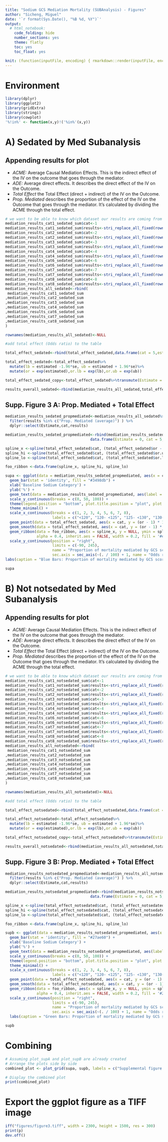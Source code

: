 ```yaml
---
title: "Sodium GCS Mediation Mortality (SUBAnalysis) - Figures"
author: "Sicheng, Miguel"
date: '`r format(Sys.Date(), "%B %d, %Y")`'
output:
  # html_notebook:
    code_folding: hide
    number_sections: yes
    theme: flatly
    toc: yes
    toc_float: yes

knit: (function(inputFile, encoding) { rmarkdown::render(inputFile, encoding = encoding, output_file = paste0(substr(inputFile,1,nchar(inputFile)-4)," ",Sys.Date(),'.html')) })
---
```


# Environment

```r
library(dplyr)
library(ggplot2)
library(gridExtra)
library(stringi)
library(cowplot)
'%!in%' <- function(x,y)!('%in%'(x,y))
```

# A) Sedated by Med Subanalysis

## Appending results for plot

-   *ACME:* Average Causal Mediation Effects. This is the indirect effect of the IV on the outcome that goes through the mediator.
-   *ADE:* Average direct effects. It describes the direct effect of the IV on the Outcome.
-   *Total Effect* the Total Effect (direct + indirect) of the IV on the Outcome.
-   *Prop. Mediated* describes the proportion of the effect of the IV on the Outcome that goes through the mediator. It's calculated by dividing the ACME through the total effect.

```r
# we want to be able to know which dataset our results are coming from
mediation_results_cat1_sedated_sum$cat<-1
mediation_results_cat1_sedated_sum$results<-stri_replace_all_fixed(rownames(mediation_results_cat1_sedated_sum),'(treated)',"" )
mediation_results_cat2_sedated_sum$cat<-2
mediation_results_cat2_sedated_sum$results<-stri_replace_all_fixed(rownames(mediation_results_cat2_sedated_sum),'(treated)',"" )
mediation_results_cat3_sedated_sum$cat<-3
mediation_results_cat3_sedated_sum$results<-stri_replace_all_fixed(rownames(mediation_results_cat3_sedated_sum),'(treated)',"" )
mediation_results_cat4_sedated_sum$cat<-4
mediation_results_cat4_sedated_sum$results<-stri_replace_all_fixed(rownames(mediation_results_cat4_sedated_sum),'(treated)',"" )
mediation_results_cat6_sedated_sum$cat<-6
mediation_results_cat6_sedated_sum$results<-stri_replace_all_fixed(rownames(mediation_results_cat6_sedated_sum),'(treated)',"" )
mediation_results_cat7_sedated_sum$cat<-7
mediation_results_cat7_sedated_sum$results<-stri_replace_all_fixed(rownames(mediation_results_cat7_sedated_sum),'(treated)',"" )
mediation_results_cat8_sedated_sum$cat<-8
mediation_results_cat8_sedated_sum$results<-stri_replace_all_fixed(rownames(mediation_results_cat8_sedated_sum),'(treated)',"" )
mediation_results_all_sedated<-rbind(
 mediation_results_cat1_sedated_sum
,mediation_results_cat2_sedated_sum
,mediation_results_cat3_sedated_sum
,mediation_results_cat4_sedated_sum
,mediation_results_cat6_sedated_sum
,mediation_results_cat7_sedated_sum
,mediation_results_cat8_sedated_sum
)

rownames(mediation_results_all_sedated)<-NULL

#add total effect (Odds ratio) to the table

total_effect_sedated<-rbind(total_effect_sedated,data.frame(cat = 5,estimated = 0,se = 0,p = NA))

total_effect_sedated<-total_effect_sedated%>%
  mutate(lb = estimated -1.96*se, ub = estimated + 1.96*se)%>%
  mutate(or = exp(estimated),or.lb = exp(lb),or.ub = exp(ub))

total_effect_sedated_copy<-total_effect_sedated%>%transmute(Estimate = or, '95% CI Upper' = or.ub,'95% CI Lower' = or.lb,cat = cat,'p-value' = p,results = "Total Effect (OR)")

results_overall_sedated<-rbind(mediation_results_all_sedated,total_effect_sedated_copy)
```


## Supp. Figure 3 A: Prop. Mediated + Total Effect

```r
mediation_results_sedated_propmediated<-mediation_results_all_sedated%>%
  filter(results %in% c("Prop. Mediated (average)") ) %>%
  dplyr::select(Estimate,cat,results)

mediation_results_sedated_propmediated<-rbind(mediation_results_sedated_propmediated,
                                      data.frame(Estimate = 0, cat = 5, results = "Prop. Mediated (average)"))

spline_x <-spline(total_effect_sedated$cat, (total_effect_sedated$or - 1) * 100, n = 1000)$x
spline_hi <-spline(total_effect_sedated$cat, (total_effect_sedated$or.ub - 1) * 100, n = 1000)$y
spline_lo <-spline(total_effect_sedated$cat, (total_effect_sedated$or.lb - 1) * 100, n = 1000)$y

foo_ribbon <-data.frame(spline_x, spline_hi, spline_lo)

supa <- ggplot(data = mediation_results_sedated_propmediated, aes(x = cat, y = Estimate * 100)) +
  geom_bar(stat = 'identity', fill = "#3498db") +
  xlab('Baseline Sodium Category') +
  ylab('%') +
  geom_text(data = mediation_results_sedated_propmediated, aes(label = paste(round(Estimate * 100, 2), '%')), colour = "#2c3e50", vjust = 1.5) +
  scale_y_continuous(breaks = c(0, 50, 100)) +
  theme(legend.position = "bottom", plot.title.position = "plot", plot.caption.position =  "plot") +
  theme_minimal() +
  scale_x_continuous(breaks = c(1, 2, 3, 4, 5, 6, 7, 8),
                     labels = c("<120", "120- <125", "125- <130", "130- <135", "135- <140\n(Reference)", "140- <145", "145- <150", ">150")) +
  geom_point(data = total_effect_sedated, aes(x = cat, y = (or - 1) * 100), colour = "#c0392b") +
  geom_smooth(data = total_effect_sedated, aes(x = cat, y = (or - 1) * 100), method = "loess", span = 0.5, se = FALSE, colour = "#c0392b") +
  geom_ribbon(data = foo_ribbon, aes(x = spline_x, y = NULL, ymin = spline_lo, ymax = spline_hi),
              alpha = 0.4, inherit.aes = FALSE, width = 0.2, fill = '#e74c3c') +
  scale_y_continuous(position = "right", 
                     limits = c(-90, 245),
                     name = "Proportion of mortality mediated by GCS score",
                     sec.axis = sec_axis(~(. / 100) + 1, name = "Odds ratio (95%CI) of hospital mortality")) +  
labs(caption = "Blue Bars: Proportion of mortality mediated by GCS score\nBlue Dots: Odds Ratio of Hospital Mortality\nRed Ribbon: Odds ratio's 95% CI")

supa
```

# B) Not notsedated by Med Subanalysis

## Appending results for plot

-   *ACME:* Average Causal Mediation Effects. This is the indirect effect of the IV on the outcome that goes through the mediator.
-   *ADE:* Average direct effects. It describes the direct effect of the IV on the Outcome.
-   *Total Effect* the Total Effect (direct + indirect) of the IV on the Outcome.
-   *Prop. Mediated* describes the proportion of the effect of the IV on the Outcome that goes through the mediator. It's calculated by dividing the ACME through the total effect.

```r
# we want to be able to know which dataset our results are coming from
mediation_results_cat1_notsedated_sum$cat<-1
mediation_results_cat1_notsedated_sum$results<-stri_replace_all_fixed(rownames(mediation_results_cat1_notsedated_sum),'(treated)',"" )
mediation_results_cat2_notsedated_sum$cat<-2
mediation_results_cat2_notsedated_sum$results<-stri_replace_all_fixed(rownames(mediation_results_cat2_notsedated_sum),'(treated)',"" )
mediation_results_cat3_notsedated_sum$cat<-3
mediation_results_cat3_notsedated_sum$results<-stri_replace_all_fixed(rownames(mediation_results_cat3_notsedated_sum),'(treated)',"" )
mediation_results_cat4_notsedated_sum$cat<-4
mediation_results_cat4_notsedated_sum$results<-stri_replace_all_fixed(rownames(mediation_results_cat4_notsedated_sum),'(treated)',"" )
mediation_results_cat6_notsedated_sum$cat<-6
mediation_results_cat6_notsedated_sum$results<-stri_replace_all_fixed(rownames(mediation_results_cat6_notsedated_sum),'(treated)',"" )
mediation_results_cat7_notsedated_sum$cat<-7
mediation_results_cat7_notsedated_sum$results<-stri_replace_all_fixed(rownames(mediation_results_cat7_notsedated_sum),'(treated)',"" )
mediation_results_cat8_notsedated_sum$cat<-8
mediation_results_cat8_notsedated_sum$results<-stri_replace_all_fixed(rownames(mediation_results_cat8_notsedated_sum),'(treated)',"" )
mediation_results_all_notsedated<-rbind(
 mediation_results_cat1_notsedated_sum
,mediation_results_cat2_notsedated_sum
,mediation_results_cat3_notsedated_sum
,mediation_results_cat4_notsedated_sum
,mediation_results_cat6_notsedated_sum
,mediation_results_cat7_notsedated_sum
,mediation_results_cat8_notsedated_sum
)

rownames(mediation_results_all_notsedated)<-NULL

#add total effect (Odds ratio) to the table

total_effect_notsedated<-rbind(total_effect_notsedated,data.frame(cat = 5,estimated = 0,se = 0,p = NA))

total_effect_notsedated<-total_effect_notsedated%>%
  mutate(lb = estimated -1.96*se, ub = estimated + 1.96*se)%>%
  mutate(or = exp(estimated),or.lb = exp(lb),or.ub = exp(ub))

total_effect_notsedated_copy<-total_effect_notsedated%>%transmute(Estimate = or, '95% CI Upper' = or.ub,'95% CI Lower' = or.lb,cat = cat,'p-value' = p,results = "Total Effect (OR)")

results_overall_notsedated<-rbind(mediation_results_all_notsedated,total_effect_notsedated_copy)
```


## Supp. Figure 3 B: Prop. Mediated + Total Effect

```r
mediation_results_notsedated_propmediated<-mediation_results_all_notsedated%>%
  filter(results %in% c("Prop. Mediated (average)") ) %>%
  dplyr::select(Estimate,cat,results)

mediation_results_notsedated_propmediated<-rbind(mediation_results_notsedated_propmediated,
                                      data.frame(Estimate = 0, cat = 5, results = "Prop. Mediated (average)"))

spline_x <-spline(total_effect_notsedated$cat, (total_effect_notsedated$or - 1) * 100, n = 1000)$x
spline_hi <-spline(total_effect_notsedated$cat, (total_effect_notsedated$or.ub - 1) * 100, n = 1000)$y
spline_lo <-spline(total_effect_notsedated$cat, (total_effect_notsedated$or.lb - 1) * 100, n = 1000)$y

foo_ribbon <-data.frame(spline_x, spline_hi, spline_lo)

supb <- ggplot(data = mediation_results_notsedated_propmediated, aes(x = cat, y = Estimate * 100)) +
  geom_bar(stat = 'identity', fill = "#27ae60") +
  xlab('Baseline Sodium Category') +
  ylab('%') +
  geom_text(data = mediation_results_notsedated_propmediated, aes(label = paste(round(Estimate * 100, 2), '%')), colour = "#2c3e50", vjust = 1.5) +
  scale_y_continuous(breaks = c(0, 50, 100)) +
  theme(legend.position = "bottom", plot.title.position = "plot", plot.caption.position =  "plot") +
  theme_minimal() +
  scale_x_continuous(breaks = c(1, 2, 3, 4, 5, 6, 7, 8),
                     labels = c("<120", "120- <125", "125- <130", "130- <135", "135- <140\n(Reference)", "140- <145", "145- <150", ">150")) +
  geom_point(data = total_effect_notsedated, aes(x = cat, y = (or - 1) * 100), colour = "#34495e") +
  geom_smooth(data = total_effect_notsedated, aes(x = cat, y = (or - 1) * 100), method = "loess", span = 0.5, se = FALSE, colour = "#34495e") +
  geom_ribbon(data = foo_ribbon, aes(x = spline_x, y = NULL, ymin = spline_lo, ymax = spline_hi),
              alpha = 0.4, inherit.aes = FALSE, width = 0.2, fill = '#2980b9') +
  scale_y_continuous(position = "right", 
                     limits = c(-90, 245),
                     name = "Proportion of mortality mediated by GCS score",
                     sec.axis = sec_axis(~(. / 100) + 1, name = "Odds ratio (95%CI) of hospital mortality")) +
  labs(caption = "Green Bars: Proportion of mortality mediated by GCS score\nBlue Dots: Odds Ratio of Hospital Mortality\nBlue Ribbon: Odds ratio's 95% CI") 

supb
```

# Combining

```r
# Assuming plot_supA and plot_supB are already created
# Arrange the plots side by side
combined_plot <- plot_grid(supa, supb, labels = c("Supplemental figure A)\nSedated by Medication", "Supplemental figure B)\nNot Sedated by Medication"), ncol = 2)

# Display the combined plot
print(combined_plot)
```


# Export the ggplot figure as a TIFF image

```r
iff("figures/figure3.tiff", width = 2300, height = 1500, res = 300)
print(p)
dev.off()
```



